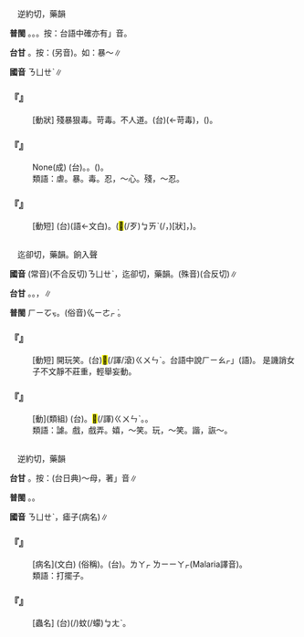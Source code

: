 
=={{ruby|虐|ㄋㄩㄝˋ}}==

　逆約切，藥韻

'''普閩''' {{ruby|(文)|ㆣㄧㆦㆶ ͘}}。{{ruby|(白)|ㆣㄧㄜㆷ ͘}}。{{ruby|(俗)|ㄌㄧㆦㆶ ͘}}。按：台語中確亦有{{ruby|「|ㆣㄧㄜㆷ ͘}}」音。

'''台甘''' {{ruby|(文)|ㆣㄧㆦㆶ ͘}}。按：(另音){{ruby|(語)|ㆣㄧㆤㆶ ͘}}。如：暴～∥

'''國音''' <rt>ㄋㄩㄝˋ</rt>∥

    

==='''『{{ruby|虐|ㄋㄩㄝˋ}}』'''===
: [動狀] 殘暴狠毒。苛毒。不人道。(台){{ruby|苦|ㄎㆦˋ}}{{ruby|毒|ㄉㆦㆶ ͘}}(←苛毒)，{{ruby|殘|ㄗㄢˊ}}{{ruby|忍|ㆢㄧㆬˋ}}{{ruby|/|ㄌㄧㆬˋ}}({{ruby|無|ㆠㄜˊ}}{{ruby|良|ㄌㄧㆲˊ}}{{ruby|心|ㄒㄧㆬ}})。
    

==='''『{{ruby|暴|ㄅㄠˋ}}{{ruby|虐|ㄋㄩㄝˋ}}{{ruby|無|ㄨˊ}}{{ruby|道|ㄉㄠˋ}}』'''===
: None(成) (台){{ruby|殘|ㄗㄢˊ}}{{ruby|忍|ㆢㄧㆬˋ}}{{ruby|/|ㄌㄧㆬˋ}}。{{ruby|酷|ㄎㆦㆶ}}{{ruby|刑|ㄏㄧㄥˊ}}。{{ruby|無|ㆠㄜˊ}}({{ruby|照|ㄐㄧㄠ˪}}){{ruby|天|ㄊㄧㄢ}}{{ruby|/|ㄊㆪ}}{{ruby|理|ㄌㄧˋ}}。
:類語：虐。暴。毒。忍，～心。殘，～忍。
:
    

==='''『{{ruby|虐|ㄋㄩㄝˋ}}{{ruby|待|ㄉㄞˋ}}』'''===
: [動短] (台){{ruby|虐|ㆣㄧㆤㆶ ͘}}{{ruby|待|ㄊㄞ˫}}(語←文白)。{{ruby|苦|ㄎㆦˋ}}{{ruby|毒|ㄉㆦㆶ ͘}}({{ruby|對|ㄉㄨㄧ˪}}{{ruby|待|ㄊㄞ˫}}{{ruby|人|ㄌㄤˊ}}{{ruby|真|ㄐㄧㄣ}}<mark>&#xffcda;</mark>(/歹)<rt>ㆠㄞˋ</rt>(/{{ruby|刻|ㄎㄧㆤㆶ}}{{ruby|薄|ㄅㄜㆷ ͘}}，{{ruby|酷|ㄎㆦㆶ}}{{ruby|刑|ㄏㄧㄥˊ}})[狀]，{{ruby|使|ㄙㄨˋ}}{{ruby|人|·ㄌㄤˊ}}{{ruby|身|ㄒㄧㄣ}}{{ruby|心|ㄒㄧㆬ}}{{ruby|受|ㄒㄧㄨ˫}}{{ruby|苦|ㄎㆦˋ}})。
    

=={{ruby|謔|ㄋㄩㄝˋ}}==

　迄卻切，藥韻。餉入聲

'''國音''' (常音)(不合反切)<rt>ㄋㄩㄝˋ</rt>{{ruby|。|ㄒㄩㄝˋ}}，迄卻切，藥韻。(殊音)(合反切)∥

'''台甘''' {{ruby|(語)|ㆣㄧㄜㆷ ͘}}。{{ruby|(文)|ㄏㄧㆦㆶ}}。{{ruby|(白)|ㄏㄧㄠㆷ}}，{{ruby|戲|ㄏㄧ˪}}{{ruby|謔|ㄏㄧㄠㆷ}}∥

'''普閩''' <rt>ㄏㄧㆦㆶ</rt>。(俗音)<rt>ㆣㄧㄜㆷ ͘</rt>。

    

==='''『{{ruby|戲|ㄒㄧˋ}}{{ruby|謔|ㄋㄩㄝˋ}}』'''===
: [動短] 開玩笑。(台)<mark>&#xffb65;</mark>(/諢/滾)<rt>ㄍㄨㄣˋ</rt>{{ruby|笑|ㄑㄧㄜ˪}}。台語中說{{ruby|「|ㄏㄧ˪}}<rt>ㄏㄧㄠㆷ</rt>」(語)。 是譏誚女子不文靜不莊重，輕舉妄動。
    

==='''『{{ruby|諧|ㄒㄧㄝˊ}}{{ruby|謔|ㄋㄩㄝˋ}}』'''===
: [動](類組) (台){{ruby|滾|ㄍㄨㄣˋ}}{{ruby|笑|ㄑㄧㄜ˪}}。<mark>&#xffb65;</mark>(/諢)<rt>ㄍㄨㄣˋ</rt>{{ruby|笑|ㄑㄧㄜ˪}}。{{ruby|謔|ㆣㄧㄜㆷ ͘}}{{ruby|笑|ㄑㄧㄜ˪}}。
:類語：謔。戲，戲弄。嬉，～笑。玩，～笑。諧，詼～。
:
:
    

=={{ruby|瘧|ㄋㄩㄝˋ}}==

　逆約切，藥韻

'''台甘''' {{ruby|(文)|ㆣㄧㆦㆶ ͘}}。按：(台日典)～母，著{{ruby|「|ㆣㄧㆤㆶ ͘}}」音∥

'''普閩''' {{ruby|(文)|ㆣㄧㆦㆶ ͘}}。{{ruby|(白)|ㄌㄧㆦㆶ ͘}}。

'''國音''' <rt>ㄋㄩㄝˋ</rt>{{ruby|。|ㄧㄠˋ}}，瘧子(病名)∥

    

==='''『{{ruby|瘧|ㄋㄩㄝˋ}}{{ruby|疾|ㄐㄧˊ}}』'''===
: [病名](文白) {{ruby|瘧|ㄧㄠˋ}}{{ruby|子|·ㄗˇ}}(俗稱)。(台){{ruby|寒|ㄍㄨㆩˊ}}{{ruby|熱|ㄌㄧㄚㆵ ͘}}{{ruby|/|ㆢㄧㄚㆵ ͘}}{{ruby|仔|ㄚ}}。{{ruby| |ㄇㄚㆷ ͘}}<rt>ㄌㄚㆷ ͘</rt><rt>ㄌㄧ</rt><rt>ㄧㄚㆷ</rt>(Malaria譯音)。
:類語：打擺子。
:
    

==='''『{{ruby|瘧|ㄋㄩㄝˋ}}{{ruby|蚊|ㄨㄣˊ}}』'''===
: [蟲名] (台){{ruby|會|ㄨㆤ˫}}{{ruby|/|ㆤ˫}}{{ruby|傳|ㄊㄨㄢˊ}}{{ruby|染|ㄌㄧㆰˋ}}{{ruby|/|ㆢㄧㆰ˫}}{{ruby|瘧|ㆣㄧㄚㆶ ͘}}{{ruby|疾|ㄐㄧㆵ}}(/{{ruby|寒|ㄍㄨㆩˊ}}{{ruby|熱|ㄌㄧㄚㆵ ͘}}{{ruby|/|ㆢㄧㄚㆵ ͘}}){{ruby|仔|ㄚ}}{{ruby|病|ㄅㆥ˫}}{{ruby|/|ㄅㆪ˫}}{{ruby|丌|ㆤ}}蚊(/蠓)<rt>ㆠㄤˋ</rt>。
    
